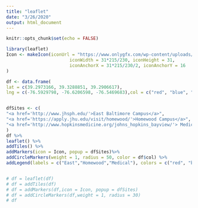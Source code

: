 ---
title: "leaflet"
date: "3/26/2020"
output: html_document
---

```{r setup, include=FALSE}
knitr::opts_chunk$set(echo = FALSE)
```





```{R, echo = FALSE,comment="", message = FALSE}
library(leaflet)
Icon <- makeIcon(iconUrl = "https://www.onlygfx.com/wp-content/uploads/2017/12/grunge-yes-no-icon-1-902x1024.png", 
                        iconWidth = 31*215/230, iconHeight = 31,
                        iconAnchorX = 31*215/230/2, iconAnchorY = 16
)

df <- data.frame(
lat = c(39.2973166, 39.3288851, 39.2906617),
lng = c(-76.5929798, -76.6206598, -76.5469683),col = c("red", "blue", "green"))


dfSites <- c(
"<a href='http://www.jhsph.edu/'>East Baltimore Campus</a>",
"<a href='https://apply.jhu.edu/visit/homewood/'>Homewood Campus</a>",
"<a href='http://www.hopkinsmedicine.org/johns_hopkins_bayview/'> Medical Center</a>"
)
df %>%
leaflet() %>%
addTiles() %>%
addMarkers(icon = Icon, popup = dfSites)%>%
addCircleMarkers(weight = 1, radius = 50, color = df$col) %>%
addLegend(labels = c("East","Homewood","Medical"), colors = c("red", "blue", "green"))


# df = leaflet(df) 
# df = addTiles(df) 
# df = addMarkers(df,icon = Icon, popup = dfSites)
# df = addCircleMarkers(df,weight = 1, radius = 30)
# df

```

